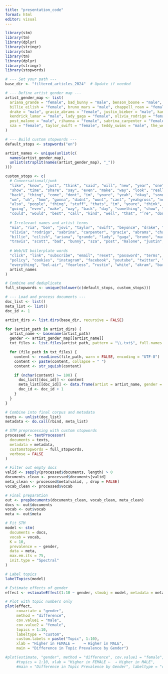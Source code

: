 ```yaml
---
title: "presentation_code"
format: html
editor: visual
---
```



```r
library(stm)
library(tm)
library(dplyr)
library(stringr)
library(stm)
library(tm)
library(dplyr)
library(stringr)
library(stopwords)

# --- Set your path ---
base_dir <- "filtered_articles_2024"  # Update if needed

# --- Define artist gender map ---
artist_gender_map <- list(
  ariana_grande = "female", bad_bunny = "male", benson_boone = "male", beyonce = "female",
  billie_eilish = "female", bruno_mars = "male", chappell_roan = "female", charli_xcx = "female",
  drake = "male", gracie_abrams = "female", justin_bieber = "male", kanye_west = "male",
  kendrick_lamar = "male", lady_gaga = "female", olivia_rodrigo = "female", playboi_carti = "male",
  post_malone = "male", rihanna = "female", sabrina_carpenter = "female", selena_gomez = "female",
  sza = "female", taylor_swift = "female", teddy_swims = "male", the_weeknd = "male", travis_scott = "male"
)

# --- Build custom stopwords ---
default_stops <- stopwords("en")

artist_names <- unique(unlist(c(
  names(artist_gender_map),
  unlist(strsplit(names(artist_gender_map), "_"))
)))

custom_stops <- c(
  # Conversational/junk
  "like", "know", "just", "think", "said", "will", "new", "year", "one", "can", "get", "go", 
  "show", "time", "share", "say", "even", "make", "way", "look", "really", "also", "got", 
  "back", "thing", "come", "dont", "im", "youre", "yeah", "okay", "song", "album", "music",
  "um", "uh", "hmm", "gonna", "didnt", "wont", "cant", "yeahgross", "nogross", "thatgross","like", "yeah", "know", "dont", "really", "got", "say", "said", "just", "one", 
  "also", "people", "thing", "stuff", "thats", "im", "youre", "think", "get", "see", 
  "going", "even", "make", "way", "back", "day", "something", "show", "come", 
  "could", "would", "best", "call", "kind", "well", "that", "’re", "don’t",
  
  # Irrelevant names and artist terms
  "mia", "ria", "bon", "jovi", "taylor", "swift", "beyonce", "drake", "kendrick",
  "olivia", "rodrigo", "sabrina", "carpenter", "gracie", "abrams", "charli", "xcx", 
  "billie", "eilish", "ariana", "grande", "lady", "gaga", "bruno", "mars", "the", "weeknd",
  "travis", "scott", "bad", "bunny", "sza", "post", "malone", "justin", "bieber",
  
  # Web/UI boilerplate words
  "click", "link", "subscribe", "email", "reset", "password", "terms", "privacy", 
  "policy", "cookies", "instagram", "facebook", "youtube", "twitter", "fan", "love", "share", "comment", "news", "want", "read", "bonita", "perform", "fort", "myer", "napl", "vincent", "story", "movie", "book", "people", "use", "work","state", "report", "well", "pop", "star", "mailon", "instagram", "hailey", "olivi", "fantasia", "almeida", "bonvoy", "bbmas", "barrino", "vic" ,
  "everything", "bel-air", "fearless”, “rustin", "white", "akram", "barrett-jackson",
  artist_names
)

# Combine and deduplicate
full_stopwords <- unique(tolower(c(default_stops, custom_stops)))

# --- Load and process documents ---
doc_list <- list()
meta_list <- list()
doc_id <- 1

artist_dirs <- list.dirs(base_dir, recursive = FALSE)

for (artist_path in artist_dirs) {
  artist_name <- basename(artist_path)
  gender <- artist_gender_map[[artist_name]]
  txt_files <- list.files(artist_path, pattern = "\\.txt$", full.names = TRUE)

  for (file_path in txt_files) {
    content <- readLines(file_path, warn = FALSE, encoding = "UTF-8")
    content <- paste(content, collapse = " ")
    content <- str_squish(content)

    if (nchar(content) >= 100) {
      doc_list[[doc_id]] <- content
      meta_list[[doc_id]] <- data.frame(artist = artist_name, gender = gender, stringsAsFactors = FALSE)
      doc_id <- doc_id + 1
    }
  }
}

# Combine into final corpus and metadata
texts <- unlist(doc_list)
metadata <- do.call(rbind, meta_list)

# STM preprocessing with custom stopwords
processed <- textProcessor(
  documents = texts,
  metadata = metadata,
  customstopwords = full_stopwords,
  verbose = FALSE
)

# Filter out empty docs
valid <- sapply(processed$documents, length) > 0
documents_clean <- processed$documents[valid]
meta_clean <- processed$meta[valid, , drop = FALSE]
vocab_clean <- processed$vocab

# Final preparation
out <- prepDocuments(documents_clean, vocab_clean, meta_clean)
docs <- out$documents
vocab <- out$vocab
meta <- out$meta

# Fit STM
model <- stm(
  documents = docs,
  vocab = vocab,
  K = 10,
  prevalence = ~ gender,
  data = meta,
  max.em.its = 75,
  init.type = "Spectral"
)

# Label topics
labelTopics(model)

# Estimate effects of gender
effect <- estimateEffect(1:10 ~ gender, stmobj = model, metadata = meta)

# Plot with topic numbers only
plot(effect,
     covariate = "gender",
     method = "difference",
     cov.value1 = "male",
     cov.value2 = "female",
     topics = 1:10,
     labeltype = "custom",
     custom.labels = paste("Topic", 1:10),
     xlab = "Higher in FEMALE ←    → Higher in MALE",
     main = "Difference in Topic Prevalence by Gender")

```



```r
#plot(estimate, "gender", method = "difference", cov.value1 = "female", cov.value2 = "male",
     #topics = 1:10, xlab = "Higher in FEMALE ←  → Higher in MALE",
     #main = "Difference in Topic Prevalence by Gender", labeltype = "custom", custom.labels = paste("Topic", 1:10))

```

